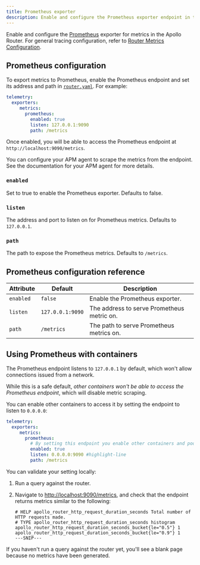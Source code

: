 ```yaml
---
title: Prometheus exporter
description: Enable and configure the Prometheus exporter endpoint in the Apollo Router
---
```


Enable and configure the [Prometheus](https://www.prometheus.io/) exporter for metrics in the Apollo Router.
For general tracing configuration, refer to [Router Metrics Configuration](./overview).

## Prometheus configuration

To export metrics to Prometheus, enable the Prometheus endpoint and set its address and path in [`router.yaml`](../../../configuration/overview#yaml-config-file). For example:

```yaml title="router.yaml"
telemetry:
  exporters:
     metrics:
       prometheus:
         enabled: true
         listen: 127.0.0.1:9090
         path: /metrics
```

Once enabled, you will be able to access the Prometheus endpoint at `http://localhost:9090/metrics`.

You can configure your APM agent to scrape the metrics from the endpoint. See the documentation for your APM agent for more details.

### `enabled`

Set to true to enable the Prometheus exporter. Defaults to false.

### `listen`

The address and port to listen on for Prometheus metrics. Defaults to `127.0.0.1`.

### `path`

The path to expose the Prometheus metrics. Defaults to `/metrics`.

## Prometheus configuration reference

| Attribute     | Default          | Description                                |
|---------------|------------------|--------------------------------------------|
| `enabled`     | `false`          | Enable the Prometheus exporter.            |
| `listen`      | `127.0.0.1:9090` | The address to serve Prometheus metric on. |
| `path`        | `/metrics`       | The path to serve Prometheus metrics on.   |


## Using Prometheus with containers

The Prometheus endpoint listens to `127.0.0.1` by default, which won't allow connections issued from a network.

While this is a safe default, _other containers won't be able to access the Prometheus endpoint_, which will disable metric scraping.

You can enable other containers to access it by setting the endpoint to listen to `0.0.0.0`:

```yaml title="router.yaml"
telemetry:
  exporters:
     metrics:
       prometheus:
         # By setting this endpoint you enable other containers and pods to access the Prometheus endpoint
         enabled: true
         listen: 0.0.0.0:9090 #highlight-line
         path: /metrics
```

You can validate your setting locally:

1. Run a query against the router.
2. Navigate to [http://localhost:9090/metrics](http://localhost:9090/metrics), and check that the endpoint returns metrics similar to the following:

    ```
    # HELP apollo_router_http_request_duration_seconds Total number of HTTP requests made.
    # TYPE apollo_router_http_request_duration_seconds histogram
    apollo_router_http_request_duration_seconds_bucket{le="0.5"} 1
    apollo_router_http_request_duration_seconds_bucket{le="0.9"} 1
    ---SNIP---
    ```

<Note>

If you haven't run a query against the router yet, you'll see a blank page because no metrics have been generated.

</Note>

